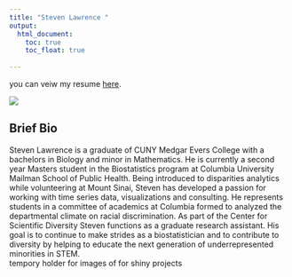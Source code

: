 ```yaml
---
title: "Steven Lawrence "
output: 
  html_document:
    toc: true
    toc_float: true
 
---
```




you can veiw my resume [here](about.html).

![](profile_picture.jpg)

## Brief Bio
Steven Lawrence is a graduate of CUNY Medgar Evers College with a bachelors in Biology and minor in Mathematics. He is currently a second year Masters student in the Biostatistics program at Columbia University Mailman School of Public Health.  Being introduced to disparities analytics while volunteering at Mount Sinai, Steven has developed a passion for working with time series data, visualizations and consulting. He represents students in a committee of academics at Columbia formed to analyzed the departmental climate on racial discrimination.  As part of the Center for Scientific Diversity Steven functions as a graduate research assistant.  His goal is to continue to make strides as a biostatistician and to contribute to diversity by helping to educate the next generation of underrepresented minorities in STEM.  
tempory holder for images of for shiny projects

